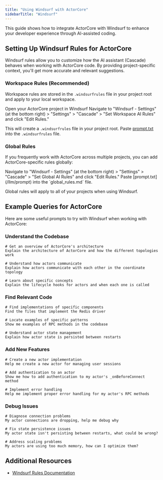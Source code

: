 ```yaml
---
title: "Using Windsurf with ActorCore"
sidebarTitle: "Windsurf"
---
```


This guide shows how to integrate ActorCore with Windsurf to enhance your developer experience through AI-assisted coding.

## Setting Up Windsurf Rules for ActorCore

Windsurf rules allow you to customize how the AI assistant (Cascade) behaves when working with ActorCore code. By providing project-specific context, you'll get more accurate and relevant suggestions.

### Workspace Rules (Recommended)

Workspace rules are stored in the `.windsurfrules` file in your project root and apply to your local workspace.

<Steps>
<Step title="Open project">Open your ActorCore project in Windsurf</Step>
<Step title="Create rules file">
  Navigate to "Windsurf - Settings" (at the bottom right) > "Settings" > "Cascade" > "Set Workspace AI Rules" and click "Edit Rules."

  This will create a `.windsurfrules` file in your project root.
</Step>
<Step title="Configure rules">
  Paste [prompt.txt](/llm/prompt) into the `.windsurfrules` file.
</Step>
</Steps>

### Global Rules

If you frequently work with ActorCore across multiple projects, you can add ActorCore-specific rules globally:

<Steps>
<Step title="Open settings">
  Navigate to "Windsurf - Settings" (at the bottom right) > "Settings" > "Cascade" > "Set Global AI Rules" and click "Edit Rules."
</Step>
<Step title="Add content">
  Paste [prompt.txt](/llm/prompt) into the `global_rules.md` file.
</Step>
</Steps>

Global rules will apply to all of your projects when using Windsurf.

## Example Queries for ActorCore

Here are some useful prompts to try with Windsurf when working with ActorCore:

### Understand the Codebase

```
# Get an overview of ActorCore's architecture
Explain the architecture of ActorCore and how the different topologies work

# Understand how actors communicate
Explain how actors communicate with each other in the coordinate topology

# Learn about specific concepts
Explain the lifecycle hooks for actors and when each one is called
```

### Find Relevant Code

```
# Find implementations of specific components
Find the files that implement the Redis driver

# Locate examples of specific patterns
Show me examples of RPC methods in the codebase

# Understand actor state management
Explain how actor state is persisted between restarts
```

### Add New Features

```
# Create a new actor implementation
Help me create a new actor for managing user sessions

# Add authentication to an actor
Show me how to add authentication to my actor's _onBeforeConnect method

# Implement error handling
Help me implement proper error handling for my actor's RPC methods
```

### Debug Issues

```
# Diagnose connection problems
My actor connections are dropping, help me debug why

# Fix state persistence issues
My actor state isn't persisting between restarts, what could be wrong?

# Address scaling problems
My actors are using too much memory, how can I optimize them?
```

## Additional Resources

- [Windsurf Rules Documentation](https://docs.codeium.com/windsurf/memories#windsurfrules)

